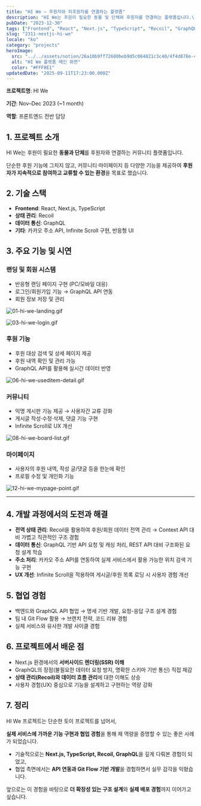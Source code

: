 ```yaml
---
title: "HI We — 후원자와 피후원자를 연결하는 플랫폼"
description: "HI We는 후원이 필요한 동물 및 단체와 후원자를 연결하는 플랫폼입니다.\nNext.js, React, TypeScript, Recoil, GraphQL을 활용해 랜딩, 회원가입, 후원, 커뮤니티, 마이페이지 등의 주요 기능을 구현했습니다.\n백엔드 API와의 협업을 통해 사용자 중심의 인터페이스와 응답성을 갖춘 환경을 설계하고 구현했습니다."
pubDate: "2023-12-30"
tags: ["Frontend", "React", "Next.js", "TypeScript", "Recoil", "GraphQL", "API Integration", "UI/UX", "Responsive", "Portfolio"]
slug: "2311-nextjs-hi-we"
locale: "ko"
category: "projects"
heroImage:
  src: "../../assets/notion/26a10b9ff72680beb9d5c064021c3c40/4f4d878e-cover.webp"
  alt: "HI We 플랫폼 메인 화면"
  color: "#FFF8E1"
updatedDate: "2025-09-11T17:23:00.000Z"
---
```


**프로젝트명**: HI We


**기간**: Nov–Dec 2023 (~1 month)


**역할**: 프론트엔드 전반 담당


## 1. **프로젝트 소개**


HI We는 후원이 필요한 **동물과 단체**를 후원자와 연결하는 커뮤니티 플랫폼입니다.


단순한 후원 기능에 그치지 않고, 커뮤니티·마이페이지 등 다양한 기능을 제공하여 **후원자가 지속적으로 참여하고 교류할 수 있는 환경**을 목표로 했습니다.


## 2. **기술 스택**

- **Frontend**: React, Next.js, TypeScript
- **상태 관리**: Recoil
- **데이터 통신**: GraphQL
- **기타**: 카카오 주소 API, Infinite Scroll 구현, 반응형 UI

## 3. **주요 기능 및 시연**


### 랜딩 및 회원 시스템

- 반응형 랜딩 페이지 구현 (PC/모바일 대응)
- 로그인/회원가입 기능 → GraphQL API 연동
- 회원 정보 저장 및 관리

![01-hi-we-landing.gif](/assets/notion/26a10b9ff72680beb9d5c064021c3c40/28596c54-01-hi-we-landing.gif)


![03-hi-we-login.gif](/assets/notion/26a10b9ff72680beb9d5c064021c3c40/c817413c-03-hi-we-login.gif)


### 후원 기능

- 후원 대상 검색 및 상세 페이지 제공
- 후원 내역 확인 및 관리 가능
- GraphQL API를 활용해 실시간 데이터 반영

![06-hi-we-useditem-detail.gif](/assets/notion/26a10b9ff72680beb9d5c064021c3c40/fe29c31d-06-hi-we-useditem-detail.gif)


### 커뮤니티

- 익명 게시판 기능 제공 → 사용자간 교류 강화
- 게시글 작성·수정·삭제, 댓글 기능 구현
- Infinite Scroll로 UX 개선

![08-hi-we-board-list.gif](/assets/notion/26a10b9ff72680beb9d5c064021c3c40/8c357d51-08-hi-we-board-list.gif)


### 마이페이지

- 사용자의 후원 내역, 작성 글/댓글 등을 한눈에 확인
- 프로필 수정 및 개인화 기능

![12-hi-we-mypage-point.gif](/assets/notion/26a10b9ff72680beb9d5c064021c3c40/3d176b6b-12-hi-we-mypage-point.gif)


---


## 4. **개발 과정에서의 도전과 해결**

- **전역 상태 관리**: Recoil을 활용하여 후원/회원 데이터 전역 관리 → Context API 대비 가볍고 직관적인 구조 경험
- **데이터 통신**: GraphQL 기반 API 요청 및 캐싱 처리, REST API 대비 구조화된 요청 설계 학습
- **주소 처리**: 카카오 주소 API를 연동하여 실제 서비스에서 활용 가능한 위치 검색 기능 구현
- **UX 개선**: Infinite Scroll을 적용하여 게시글/후원 목록 로딩 시 사용자 경험 개선

## 5. **협업 경험**

- 백엔드와 GraphQL API 협업 → 명세 기반 개발, 요청-응답 구조 설계 경험
- 팀 내 Git Flow 활용 → 브랜치 전략, 코드 리뷰 경험
- 실제 서비스와 유사한 개발 사이클 경험

## 6. **프로젝트에서 배운 점**

- Next.js 환경에서의 **서버사이드 렌더링(SSR) 이해**
- GraphQL의 장점(불필요한 데이터 요청 방지, 명확한 스키마 기반 통신) 직접 체감
- **상태 관리(Recoil)와 데이터 흐름 관리**에 대한 이해도 상승
- 사용자 경험(UX) 중심으로 기능을 설계하고 구현하는 역량 강화

## 7. **정리**


HI We 프로젝트는 단순한 토이 프로젝트를 넘어서,


**실제 서비스에 가까운 기능 구현과 협업 경험**을 통해 제 역량을 증명할 수 있는 좋은 사례가 되었습니다.

- 기술적으로는 **Next.js, TypeScript, Recoil, GraphQL**을 깊게 다뤄본 경험이 되었고,
- 협업 측면에서는 **API 연동과 Git Flow 기반 개발**을 경험하면서 실무 감각을 익혔습니다.

앞으로는 이 경험을 바탕으로 **더 확장성 있는 구조 설계**와 **실제 배포 경험**까지 이어가고 싶습니다.
